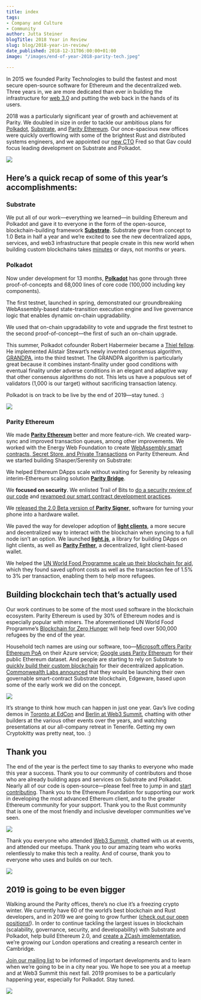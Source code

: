 ```yaml
---
title: index
tags:
- Company and Culture
- Community
author: Jutta Steiner
blogTitle: 2018 Year in Review
slug: blog/2018-year-in-review/
date_published: 2018-12-31T06:00:00+01:00
image: "/images/end-of-year-2018-parity-tech.jpeg"

---
```

In 2015 we founded Parity Technologies to build the fastest and most secure open-source software for Ethereum and the decentralized web. Three years in, we are more dedicated than ever in building the infrastructure for [web 3.0](http://gavwood.com/web3lt.html) and putting the web back in the hands of its users.

2018 was a particularly significant year of growth and achievement at Parity. We doubled in size in order to tackle our ambitious plans for [Polkadot](https://polkadot.network/), [Substrate](https://parity.io/substrate), and [Parity Ethereum](https://parity.io/ethereum). Our once-spacious new offices were quickly overflowing with some of the brightest Rust and distributed systems engineers, and we appointed our [new CTO](https://www.parity.io/new-cto/) Fred so that Gav could focus leading development on Substrate and Polkadot.

![](https://www.parity.io/content/images/2018/12/Parity-tech-offices.jpg)

## Here’s a quick recap of some of this year’s accomplishments:

### Substrate

We put all of our work—everything we learned—in building Ethereum and Polkadot and gave it to everyone in the form of the open-source, blockchain-building framework [**Substrate**](https://parity.io/substrate). Substrate grew from concept to 1.0 Beta in half a year and we’re excited to see the new decentralized apps, services, and web3 infrastructure that people create in this new world when building custom blockchains takes [minutes](https://techcrunch.com/2018/10/23/parity-founder-demos-substrate-live-launches-a-blockchain-in-minutes-instead-of-days-or-weeks/) or days, not months or years.

### Polkadot

Now under development for 13 months, [**Polkadot**](https://polkadot.network/) has gone through three proof-of-concepts and 68,000 lines of core code (100,000 including key components).

The first testnet, launched in spring, demonstrated our groundbreaking WebAssembly-based state-transition execution engine and live governance logic that enables dynamic on-chain upgradability.

We used that on-chain upgradability to vote and upgrade the first testnet to the second proof-of-concept—the first of such an on-chain upgrade.

This summer, Polkadot cofounder Robert Habermeier became a [Thiel fellow](https://www.parity.io/polkadot-co-founder-robert-habermeier-named-2018-thiel-fellow/). He implemented Alistair Stewart’s newly invented consensus algorithm, [GRANDPA](https://medium.com/polkadot-network/grandpa-block-finality-in-polkadot-an-introduction-part-1-d08a24a021b5), into the third testnet. The GRANDPA algorithm is particularly great because it combines instant-finality under good conditions with eventual finality under adverse conditions in an elegant and adaptive way that other consensus algorithms do not. This lets us have a populous set of validators (1,000 is our target) without sacrificing transaction latency.

Polkadot is on track to be live by the end of 2019—stay tuned. :)

![](/images/maciej-coding.jpeg)

### Parity Ethereum

We made [**Parity Ethereum**](https://parity.io/ethereum) better and more feature-rich. We created warp-sync and improved transaction queues, among other improvements. We worked with the Energy Web Foundation to create [WebAssembly smart contracts, Secret Store, and Private Transactions](https://www.parity.io/private-transactions-webassembly-and-permissioning-new-features-energy-web-foundation-blockchain-for-energy/) on Parity Ethereum. And we started building Shasper/Serenity on Substrate:

We helped Ethereum DApps scale without waiting for Serenity by releasing interim-Ethereum scaling solution [**Parity Bridge**](https://www.parity.io/bridging-the-dapp-scaling-now-with-parity-bridge/).

We **focused on security**. We enlisted Trail of Bits to [do a security review of our code](https://www.parity.io/parity-completes-trail-of-bits-security-review/) and [revamped our smart contract development practices](https://www.parity.io/new-smart-contract-development-processes/).

We [released the 2.0 Beta version of **Parity Signer**,](https://www.parity.io/send-transactions-with-mycrypto-beta-and-parity-signer/) software for turning your phone into a hardware wallet.

We paved the way for developer adoption of [**light clients**](https://www.parity.io/what-is-a-light-client/), a more secure and decentralized way to interact with the blockchain when syncing to a full node isn’t an option. We launched [**light.js**](https://www.parity.io/light-js-how-to-build-your-dapp-on-a-light-client/), a library for building DApps on light clients, as well as [**Parity Fether**](https://www.parity.io/parity-fether-alpha-is-here-a-decentralised-light-client-based-wallet/), a decentralized, light client-based wallet.

We helped the [UN World Food Programme scale up their blockchain for aid](https://www.parity.io/fighting-hunger-with-blockchain/), which they found saved upfront costs as well as the transaction fee of 1.5% to 3% per transaction, enabling them to help more refugees.

## Building blockchain tech that’s actually used

Our work continues to be some of the most used software in the blockchain ecosystem. Parity Ethereum is used by 30% of Ethereum nodes and is especially popular with miners. The aforementioned UN World Food Programme’s [Blockchain for Zero Hunger](https://www.parity.io/fighting-hunger-with-blockchain/) will help feed over 500,000 refugees by the end of the year.

Household tech names are using our software, too—[Microsoft offers Parity Ethereum PoA](https://docs.microsoft.com/en-us/azure/blockchain/templates/ethereum-poa-deployment) on their Azure service; [Google uses Parity Ethereum](https://twitter.com/ParityTech/status/1036528227832029184) for their public Ethereum dataset. And people are starting to rely on Substrate to [quickly build their custom blockchain](https://twitter.com/AdEx_Network/status/1074677112244748288) for their decentralized application. [Commonwealth Labs announced](https://medium.com/commonwealth-labs/meet-edgeware-25e881e4a37e) that they would be launching their own governable smart-contract Substrate blockchain, Edgeware, based upon some of the early work we did on the concept.

![](/images/jutta-at-web3-summit.jpeg)

It’s strange to think how much can happen in just one year. Gav’s live coding demos in [Toronto at EdCon](https://www.youtube.com/watch?v=VsZuDJMmVPY&t=24706s) and [Berlin at Web3 Summit](https://www.youtube.com/watch?v=0IoUZdDi5Is), chatting with other builders at the various other events over the years, and watching presentations at our all-company retreat in Tenerife. Getting my own Cryptokitty was pretty neat, too. :)

## Thank you

The end of the year is the perfect time to say thanks to everyone who made this year a success. Thank you to our community of contributors and those who are already building apps and services on Substrate and Polkadot. Nearly all of our code is open-source—please feel free to jump in and [start contributing](https://github.com/paritytech). Thank you to the Ethereum Foundation for supporting our work in developing the most advanced Ethereum client, and to the greater Ethereum community for your support. Thank you to the Rust community that is one of the most friendly and inclusive developer communities we’ve seen.

![](/images/fabian-devcon-meetup-1.jpeg)

Thank you everyone who attended [Web3 Summit](https://web3summit.com/), chatted with us at events, and attended our meetups. Thank you to our amazing team who works relentlessly to make this tech a reality. And of course, thank you to everyone who uses and builds on our tech.

![](/images/moods-annefreitag-77-1.jpeg)

## 2019 is going to be even bigger

Walking around the Parity offices, there’s no clue it’s a freezing crypto winter. We currently have 60 of the world’s best blockchain and Rust developers, and in 2019 we are going to grow further ([check out our open positions!](https://parity.io/jobs)). In order to continue tackling the largest issues in blockchain (scalability, governance, security, and developability) with Substrate and Polkadot, help build Ethereum 2.0, and [create a ZCash implementation](https://twitter.com/ParityTech/status/1057242414220500992), we’re growing our London operations and creating a research center in Cambridge.

[Join our mailing list](http://parity.io/newsletter/) to be informed of important developments and to learn when we’re going to be in a city near you. We hope to see you at a meetup and at Web3 Summit this next fall. 2019 promises to be a particularly happening year, especially for Polkadot. Stay tuned.

![](/images/web3-summit-gav-fred-adrian.jpeg)